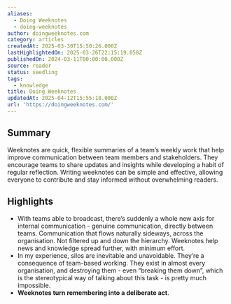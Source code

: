```yaml
---
aliases:
  - Doing Weeknotes
  - doing-weeknotes
author: doingweeknotes.com
category: articles
createdAt: 2025-03-30T15:50:26.000Z
lastHighlightedOn: 2025-03-26T22:15:19.058Z
publishedOn: 2024-03-11T00:00:00.000Z
source: reader
status: seedling
tags:
  - knowledge
title: Doing Weeknotes
updatedAt: 2025-04-12T15:55:18.000Z
url: 'https://doingweeknotes.com/'
---
```

## Summary

Weeknotes are quick, flexible summaries of a team’s weekly work that help improve communication between team members and stakeholders. They encourage teams to share updates and insights while developing a habit of regular reflection. Writing weeknotes can be simple and effective, allowing everyone to contribute and stay informed without overwhelming readers.

## Highlights

- With teams able to broadcast, there’s suddenly a whole new axis for internal communication - genuine communication, directly between teams. Communication that flows naturally sideways, across the organisation. Not filtered up and down the hierarchy. Weeknotes help news and knowledge spread further, with minimum effort.
- In my experience, silos are inevitable and unavoidable. They’re a consequence of team-based working. They exist in almost every organisation, and destroying them - even “breaking them down”, which is the stereotypical way of talking about this task - is pretty much impossible.
- **Weeknotes turn remembering into a deliberate act**.
